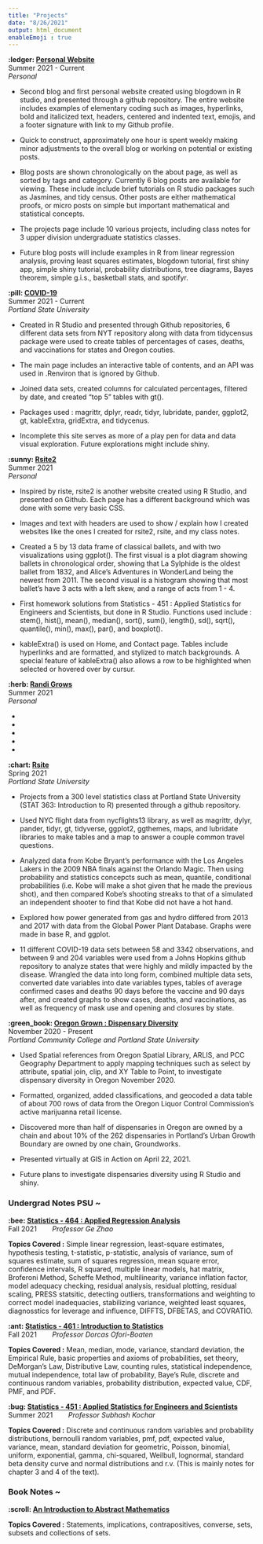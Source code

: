```yaml
---
title: "Projects"
date: "8/26/2021"
output: html_document
enableEmoji : true
---
```


**:ledger: [Personal Website](https://rbolt13.github.io/rsite/index.html)** <br> Summer 2021 - Current<br> _Personal_

* Second blog and first personal website created using blogdown in R studio, and presented through a github repository. The entire website includes examples of elementary coding such as images, hyperlinks, bold and italicized text, headers, centered and indented text, emojis, and a footer signature with link to my Github profile. 

* Quick to construct, approximately one hour is spent weekly making minor adjustments to the overall blog or working on potential or existing posts. 

* Blog posts are shown chronologically on the about page, as well as sorted by tags and category. Currently 6 blog posts are available for viewing. These include include brief tutorials on R studio packages such as Jasmines, and tidy census. Other posts are either mathematical proofs, or micro posts on simple but important mathematical and statistical concepts. 

* The projects page include 10 various projects, including class notes for 3 upper division undergraduate statistics classes. 

* Future blog posts will include examples in R from linear regression analysis, proving least squares estimates, blogdown tutorial, first shiny app, simple shiny tutorial, probability distributions, tree diagrams, Bayes theorem, simple g.i.s., basketball stats, and spotifyr. 

**:pill: [COVID-19](https://rbolt13.github.io/covid19/)** <br> Summer 2021 - Current<br> _Portland State University_

*  Created in R Studio and presented through Github repositories, 6 different data sets from NYT repository along with data from tidycensus package were used to create tables of percentages of  cases, deaths, and vaccinations for states and Oregon couties. 

* The main page includes an interactive table of contents, and an API was used in .Renviron that is ignored by Github. 

* Joined data sets, created columns for calculated percentages, filtered by date, and created "top 5" tables with gt().

* Packages used : magrittr, dplyr, readr, tidyr, lubridate, pander, ggplot2, gt, kableExtra, gridExtra, and tidycenus. 

* Incomplete this site serves as more of a play pen for data and data visual exploration. Future explorations might include shiny. 

**:sunny: [Rsite2](https://rbolt13.github.io/rsite2/)** <br> Summer 2021 <br> _Personal_

* Inspired by riste, rsite2 is another website created using R Studio, and presented on Github. Each page has a different background which was done with some very basic CSS. 

* Images and text with headers are used to show / explain how I created websites like the ones I created for rsite2, rsite, and my class notes. 

* Created a 5 by 13 data frame of classical ballets, and with two visualizations using ggplot(). The first visual is a plot diagram showing ballets in chronological order, showing that La Sylphide is the oldest ballet from 1832, and Alice's Adventures in WonderLand being the newest from 2011. The second visual is a histogram showing that most ballet's have 3 acts with a left skew, and a range of acts from 1 - 4.

* First homework solutions from Statistics - 451 : Applied Statistics for Engineers and Scientists, but done in R Studio. Functions used include : stem(), hist(), mean(), median(), sort(), sum(), length(), sd(), sqrt(), quantile(), min(), max(), par(), and boxplot().

* kableExtra() is used on Home, and Contact page. Tables include hyperlinks and are formatted, and stylized to match backgrounds. A special feature of kableExtra() also allows a row to be highlighted when selected or hovered over by cursur. 

**:herb: [Randi Grows](https://randigrows.netlify.app/about/)** <br> Summer 2021 <br> _Personal_
 
* 

* 

* 

* 

* 

**:chart: [Rsite](https://rbolt13.github.io/rsite/index.html)** <br> Spring 2021 <br> _Portland State University_

* Projects from a 300 level statistics class at Portland State University (STAT 363: Introduction to R) presented through a github repository. 

* Used NYC flight data from nycflights13 library, as well as magrittr, dylyr, pander, tidyr, gt, tidyverse, ggplot2, ggthemes, maps, and lubridate libraries to make tables and a map to answer a couple common travel questions. 

* Analyzed data from Kobe Bryant's performance with the Los Angeles Lakers in the 2009 NBA finals against the Orlando Magic. Then using probability and statistics concepcts such as mean, quantile, conditional probabilities (i.e. Kobe will make a shot given that he made the previous shot), and then compared Kobe's shooting streaks to that of a simulated an independent shooter to find that Kobe did not have a hot hand. 

* Explored how power generated from gas and hydro differed from 2013 and 2017 with data from the Global Power Plant Database. Graphs were made in base R, and ggplot. 

* 11 different COVID-19 data sets between 58 and 3342 observations, and between 9 and 204 variables were used from a Johns Hopkins github repository to analyze states that were highly and mildly impacted by the disease. Wrangled the data into long form, combined multiple data sets, converted date variables into date variables types, tables of average confirmed cases and deaths 90 days before the vaccine and 90 days after, and created graphs to show cases, deaths, and vaccinations, as well as frequency of mask use and opening and closures by state. 

**:green_book: [Oregon Grown : Dispensary Diversity](https://rbolt13.github.io/Oregon-Grown/)** <br> November 2020 - Present <br> _Portland Community College and Portland State University_ 

* Used Spatial references from Oregon Spatial Library, ARLIS,  and PCC Geography Department to apply mapping techniques such as select by attribute, spatial join, clip, and XY Table to Point, to investigate dispensary diversity in Oregon November 2020.

* Formatted, organized, added classifications, and geocoded a data table of about 700 rows of data from the Oregon Liquor Control Commission’s active marijuanna retail license. 

* Discovered more than half of dispensaries in Oregon are owned by a chain and about 10% of the 262 dispensaries in Portland’s Urban Growth Boundary are owned by one chain, Groundworks. 

* Presented virtually at GIS in Action on April 22, 2021. 

* Future plans to investigate dispensaries diversity using R Studio and shiny. 

### Undergrad Notes PSU ~ 

**:bee: [Statistics - 464 : Applied Regression Analysis](https://rbolt13.github.io/stat464/)** <br> Fall 2021 &nbsp;&nbsp;&nbsp;&nbsp;&nbsp;&nbsp;  _Professor Ge Zhao_  

**Topics Covered :** Simple linear regression, least-square estimates, hypothesis testing, t-statistic, p-statistic, analysis of variance, sum of squares estimate, sum of squares regression, mean square error, confidence intervals, R squared, multiple linear models, hat matrix, Broferoni Method, Scheffe Method, multilinearity, variance inflation factor, model adequacy checking, residual analysis, residual plotting, residual scaling, PRESS statsitic, detecting outliers, transformations and weighting to correct model inadequacies, stabilizing variance, weighted least squares, diagnosstics for leverage and influence, DIFFTS, DFBETAS, and COVRATIO. 

**:ant: [Statistics - 461 : Introduction to Statistics](https://rbolt13.github.io/stat461/)** <br> Fall 2021 &nbsp;&nbsp;&nbsp;&nbsp;&nbsp;&nbsp; _Professor Dorcas Ofori-Boaten_

**Topics Covered :** Mean, median, mode, variance, standard deviation, the Empirical Rule, basic properties and axioms of probabilities, set theory, DeMorgan's Law, Distributive Law, counting rules, statistical independence, mutual independence, total law of probability, Baye's Rule, discrete and continuous random variables, probability distribution, expected value, CDF, PMF, and PDF. 

**:bug: [Statistics - 451 : Applied Statistics for Engineers and Scientists](https://rbolt13.github.io/stat451/)** <br> Summer 2021 &nbsp;&nbsp;&nbsp;&nbsp;&nbsp;&nbsp; _Professor Subhash Kochar_

**Topics Covered :** Discrete and continuous random variables and probability distributions, bernoulli random variables, pmf, pdf, expected value, variance, mean, standard deviation for geometric, Poisson, binomial, uniform, exponential, gamma, chi-squared, Weilbull, lognormal, standard beta density curve and normal distributions and r.v. (This is mainly notes for chapter 3 and 4 of the text).

### Book Notes ~
**:scroll: [An Introduction to Abstract Mathematics](https://rbolt13.github.io/itam/)** 

**Topics Covered :** Statements, implications, contrapositives, converse, sets, subsets and collections of sets. 

